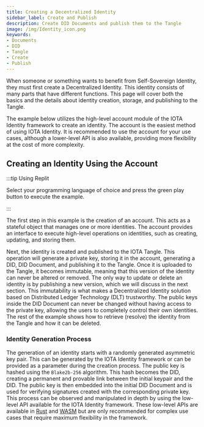 ```yaml
---
title: Creating a Decentralized Identity
sidebar_label: Create and Publish
description: Create DID Documents and publish them to the Tangle
image: /img/Identity_icon.png
keywords:
- Documents
- DID
- Tangle
- Create
- Publish
---
```


When someone or something wants to benefit from Self-Sovereign Identity, they must first create a Decentralized Identity. This identity consists of many parts that have different functions. This page will cover both the basics and the details about identity creation, storage, and publishing to the Tangle.

The example below utilizes the high-level account module of the IOTA Identity framework to create an identity. The account is the easiest method of using IOTA Identity. It is recommended to use the account for your use cases, although a lower-level API is also available, providing more flexibility at the cost of more complexity.

## Creating an Identity Using the Account

:::tip Using Replit

Select your programming language of choice and press the green play button to execute the example.

:::

<CodeSnippet nodeReplitLink="https://repl.it/@abdulmth/Create-did?lite=true"
rustReplitLink="https://replit.com/@JelleMillenaar1/accountbasic?lite=true"/>

The first step in this example is the creation of an account. This acts as a stateful object that manages one or more identities. The account provides an interface to execute high-level operations on identities, such as creating, updating, and storing them.

Next, the identity is created and published to the IOTA Tangle. This operation will generate a private key, storing it in the account, generating a DID, DID Document, and publishing it to the Tangle. Once it is uploaded to the Tangle, it becomes immutable, meaning that this version of the identity can never be altered or removed. The only way to update or delete an identity is by publishing a new version, which we will discuss in the next section. This immutability is what makes a Decentralized Identity solution based on Distributed Ledger Technology (DLT) trustworthy. The public keys inside the DID Document can never be changed without having access to the private key, allowing the users to completely control their own identities. The rest of the example shows how to retrieve (resolve) the identity from the Tangle and how it can be deleted.

### Identity Generation Process

The generation of an identity starts with a randomly generated asymmetric key pair. This can be generated by the IOTA Identity framework or can be provided as a parameter during the creation process. The public key is hashed using the `Blake2b-256` algorithm. This hash becomes the DID, creating a permanent and provable link between the initial keypair and the DID. The public key is then embedded into the initial DID Document and is used for verifying signatures created with the corresponding private key. This process can be observed and manipulated in depth by using the low-level API available for the IOTA Identity framework. These low-level APIs are available in [Rust](../../libraries/rust/api_reference) and [WASM](../../libraries/wasm/api_reference) but are only recommended for complex use cases that require maximum flexibility in the framework.